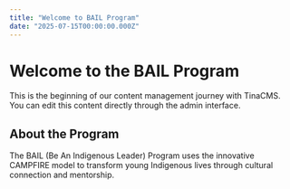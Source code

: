```yaml
---
title: "Welcome to BAIL Program"
date: "2025-07-15T00:00:00.000Z"
---
```


# Welcome to the BAIL Program

This is the beginning of our content management journey with TinaCMS. You can edit this content directly through the admin interface.

## About the Program

The BAIL (Be An Indigenous Leader) Program uses the innovative CAMPFIRE model to transform young Indigenous lives through cultural connection and mentorship.